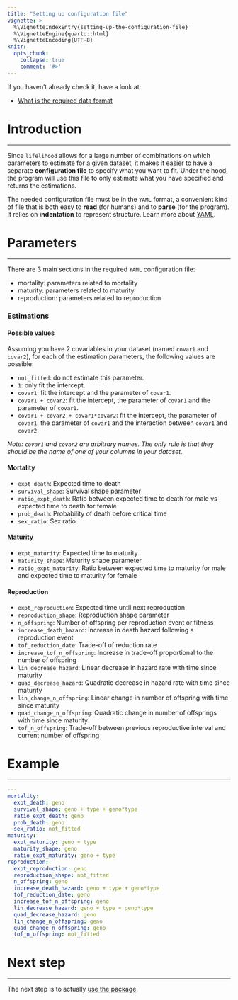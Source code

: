 ```yaml
---
title: "Setting up configuration file"
vignette: >
  %\VignetteIndexEntry{setting-up-the-configuration-file}
  %\VignetteEngine{quarto::html}
  %\VignetteEncoding{UTF-8}
knitr:
  opts_chunk:
    collapse: true
    comment: '#>'
---
```


<div class="topVignette">If you haven't already check it, have a look at:</div>

- [What is the required data format](required-data-format.html)

# Introduction
***

Since `lifelihood` allows for a large number of combinations on which parameters to estimate for a given dataset, it makes it easier to have a separate **configuration file** to specify what you want to fit. Under the hood, the program will use this file to only estimate what you have specified and returns the estimations.

The needed configuration file must be in the `YAML` format, a convenient kind of file that is both easy to **read** (for humans) and to **parse** (for the program). It relies on **indentation** to represent structure. Learn more about [YAML](https://en.wikipedia.org/wiki/YAML).


# Parameters
***

There are 3 main sections in the required `YAML` configuration file:

- mortality: parameters related to mortality
- maturity: parameters related to maturity
- reproduction: parameters related to reproduction


### Estimations

#### Possible values

Assuming you have 2 covariables in your dataset (named `covar1` and `covar2`), for each of the estimation parameters, the following values are possible:

- `not_fitted`: do not estimate this parameter.
- `1`: only fit the intercept.
- `covar1`: fit the intercept and the parameter of `covar1`.
- `covar1 + covar2`: fit the intercept, the parameter of `covar1` and the parameter of `covar1`.
- `covar1 + covar2 + covar1*covar2`: fit the intercept, the parameter of `covar1`, the parameter of `covar1` and the interaction between `covar1` and `covar2`.

_Note: `covar1` and `covar2` are arbitrary names. The only rule is that they should be the name of one of your columns in your dataset._

#### Mortality

- `expt_death`: Expected time to death
- `survival_shape`: Survival shape parameter
- `ratio_expt_death`: Ratio between expected time to death for male vs expected time to death for female
- `prob_death`: Probability of death before critical time
- `sex_ratio`: Sex ratio

#### Maturity

- `expt_maturity`: Expected time to maturity
- `maturity_shape`: Maturity shape parameter
- `ratio_expt_maturity`: Ratio between expected time to maturity for male and expected time to maturity for female

#### Reproduction

- `expt_reproduction`: Expected time until next reproduction
- `reproduction_shape`: Reproduction shape parameter
- `n_offspring`: Number of offspring per reproduction event or fitness
- `increase_death_hazard`: Increase in death hazard following a reproduction event
- `tof_reduction_date`: Trade-off of reduction rate
- `increase_tof_n_offspring`: Increase in trade-off proportional to the number of offspring
- `lin_decrease_hazard`: Linear decrease in hazard rate with time since maturity
- `quad_decrease_hazard`: Quadratic decrease in hazard rate with time since maturity
- `lin_change_n_offspring`: Linear change in number of offspring with time since maturity
- `quad_change_n_offspring`: Quadratic change in number of offsprings with time since maturity
- `tof_n_offspring`: Trade-off between previous reproductive interval and current number of offspring




# Example
***

```yaml
---
mortality:
  expt_death: geno
  survival_shape: geno + type + geno*type
  ratio_expt_death: geno
  prob_death: geno
  sex_ratio: not_fitted
maturity:
  expt_maturity: geno + type
  maturity_shape: geno
  ratio_expt_maturity: geno + type
reproduction:
  expt_reproduction: geno
  reproduction_shape: not_fitted
  n_offspring: geno
  increase_death_hazard: geno + type + geno*type
  tof_reduction_date: geno
  increase_tof_n_offspring: geno
  lin_decrease_hazard: geno + type + geno*type
  quad_decrease_hazard: geno
  lin_change_n_offspring: geno
  quad_change_n_offspring: geno
  tof_n_offspring: not_fitted

```

# Next step
***

The next step is to actually [use the package](how-to-use-lifelihood.html).
